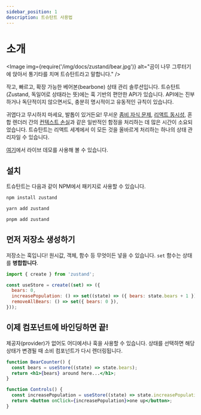 ```yaml
---
sidebar_position: 1
description: 트슈탄트 사용법
---
```



# 소개

<Image
  img={require('/img/docs/zustand/bear.jpg')}
  alt="곰이 나무 그루터기에 앉아서 통기타를 치며 트슈탄트라고 말합니다."
/>

작고, 빠르고, 확장 가능한 베어본(bearbone) 상태 관리 솔루션입니다. 트슈탄트(Zustand, 독일어로 상태라는 뜻)에는 훅 기반의 편안한 API가 있습니다. API에는 진부하거나 독단적이지 않으면서도, 충분히 명시적이고 유동적인 규칙이 있습니다.

귀엽다고 무시하지 마세요, 발톱이 있거든요! 무서운 [좀비 자식 문제](https://react-redux.js.org/api/hooks#stale-props-and-zombie-children), [리액트 동시성](https://github.com/bvaughn/rfcs/blob/useMutableSource/text/0000-use-mutable-source.md), 혼합 렌더러 간의 [컨텍스트 손실](https://github.com/facebook/react/issues/13332)과 같은 일반적인 함정을 처리하는 데 많은 시간이 소요되었습니다. 트슈탄트는 리액트 세계에서 이 모든 것을 올바르게 처리하는 하나의 상태 관리자일 수 있습니다.

[여기](https://codesandbox.io/s/dazzling-moon-itop4)에서 라이브 데모를 사용해 볼 수 있습니다.

## 설치

트슈탄트는 다음과 같이 NPM에서 패키지로 사용할 수 있습니다.

<Tabs groupId="package-manager">
  <TabItem value="npm" label="npm" default>

```sh
npm install zustand
```

  </TabItem>
  <TabItem value="yarn" label="Yarn">

```sh
yarn add zustand
```

  </TabItem>
  <TabItem value="pnpm" label="pnpm">

```sh
pnpm add zustand
```

  </TabItem>
</Tabs>

## 먼저 저장소 생성하기

저장소는 훅입니다! 원시값, 객체, 함수 등 무엇이든 넣을 수 있습니다. `set` 함수는 상태를 **병합합니다**.

```js
import { create } from 'zustand';

const useStore = create((set) => ({
  bears: 0,
  increasePopulation: () => set((state) => ({ bears: state.bears + 1 })),
  removeAllBears: () => set({ bears: 0 }),
}));
```

## 이제 컴포넌트에 바인딩하면 끝!

제공자(provider)가 없어도 어디에서나 훅을 사용할 수 있습니다. 상태를 선택하면 해당 상태가 변경될 때 소비 컴포넌트가 다시 렌더링됩니다.

```jsx
function BearCounter() {
  const bears = useStore((state) => state.bears);
  return <h1>{bears} around here...</h1>;
}

function Controls() {
  const increasePopulation = useStore((state) => state.increasePopulation);
  return <button onClick={increasePopulation}>one up</button>;
}
```

